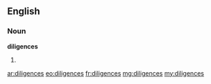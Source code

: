 ==English==

===Noun===
'''diligences'''

# {{plural of|diligence}}

[[ar:diligences]]
[[eo:diligences]]
[[fr:diligences]]
[[mg:diligences]]
[[my:diligences]]